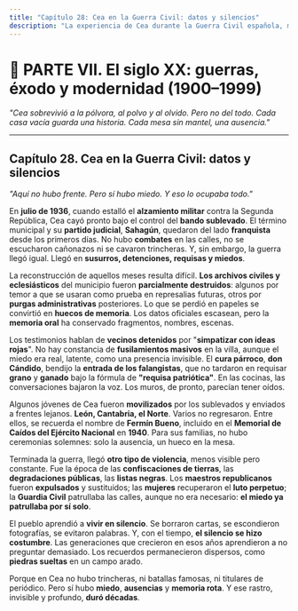```yaml
---
title: "Capítulo 28: Cea en la Guerra Civil: datos y silencios"
description: "La experiencia de Cea durante la Guerra Civil española, marcada por el miedo, la represión y la memoria fragmentada."
---
```


# **📘 PARTE VII. El siglo XX: guerras, éxodo y modernidad (1900–1999)** 

*"Cea sobrevivió a la pólvora, al polvo y al olvido. Pero no del todo. Cada casa vacía guarda una historia. Cada mesa sin mantel, una ausencia."*

---

## **Capítulo 28. Cea en la Guerra Civil: datos y silencios**

*"Aquí no hubo frente. Pero sí hubo miedo. Y eso lo ocupaba todo."*

En **julio de 1936**, cuando estalló el **alzamiento militar** contra la Segunda República, Cea cayó pronto bajo el control del **bando sublevado**. El término municipal y su **partido judicial**, **Sahagún**, quedaron del lado **franquista** desde los primeros días. No hubo **combates** en las calles, no se escucharon cañonazos ni se cavaron trincheras. Y, sin embargo, la guerra llegó igual. Llegó en **susurros, detenciones, requisas y miedos**.

La reconstrucción de aquellos meses resulta difícil. **Los archivos civiles y eclesiásticos** del municipio fueron **parcialmente destruidos**: algunos por temor a que se usaran como prueba en represalias futuras, otros por **purgas administrativas** posteriores. Lo que se perdió en papeles se convirtió en **huecos de memoria**. Los datos oficiales escasean, pero la **memoria oral** ha conservado fragmentos, nombres, escenas.

Los testimonios hablan de **vecinos detenidos** por "**simpatizar con ideas rojas**". No hay constancia de **fusilamientos masivos** en la villa, aunque el miedo era real, latente, como una presencia invisible. El **cura párroco**, **don Cándido**, bendijo la **entrada de los falangistas**, que no tardaron en requisar **grano** y **ganado** bajo la fórmula de **"requisa patriótica"**. En las cocinas, las conversaciones bajaron la voz. Los muros, de pronto, parecían tener oídos.

Algunos jóvenes de Cea fueron **movilizados** por los sublevados y enviados a frentes lejanos. **León, Cantabria, el Norte**. Varios no regresaron. Entre ellos, se recuerda el nombre de **Fermín Bueno**, incluido en el **Memorial de Caídos del Ejército Nacional** en **1940**. Para sus familias, no hubo ceremonias solemnes: solo la ausencia, un hueco en la mesa.

Terminada la guerra, llegó **otro tipo de violencia**, menos visible pero constante. Fue la época de las **confiscaciones de tierras**, las **degradaciones públicas**, las **listas negras**. Los **maestros republicanos** fueron **expulsados** y sustituidos; las **mujeres** recuperaron el **luto perpetuo**; la **Guardia Civil** patrullaba las calles, aunque no era necesario: **el miedo ya patrullaba por sí solo**.

El pueblo aprendió a **vivir en silencio**. Se borraron cartas, se escondieron fotografías, se evitaron palabras. Y, con el tiempo, **el silencio se hizo costumbre**. Las generaciones que crecieron en esos años aprendieron a no preguntar demasiado. Los recuerdos permanecieron dispersos, como **piedras sueltas** en un campo arado.

Porque en Cea no hubo trincheras, ni batallas famosas, ni titulares de periódico. Pero sí hubo **miedo**, **ausencias** y **memoria rota**. Y ese rastro, invisible y profundo, **duró décadas**.